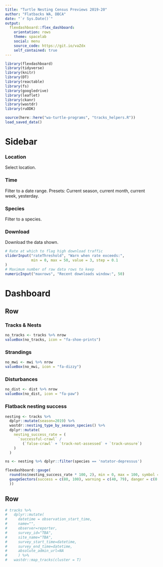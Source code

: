 ```yaml
---
title: "Turtle Nesting Census Previews 2019-20"
author: "Flatbacks WA, DBCA"
date: "`r Sys.Date()`"
output:
  flexdashboard::flex_dashboard:
    orientation: rows
    theme: spacelab
    social: menu
    source_code: https://git.io/vaZdx
    self_contained: true
---
```



```r
library(flexdashboard)
library(tidyverse)
library(knitr)
library(DT)
library(reactable)
library(fs)
library(googledrive)
library(leaflet)
library(ckanr)
library(wastdr)
library(ruODK)

source(here::here("wa-turtle-programs", "tracks_helpers.R"))
load_saved_data()
```

Sidebar {.sidebar}
=======================================================================

### Location
Select location.

### Time
Filter to a date range.
Presets: Current season, current month, current week, yesterday.

### Species
Filter to a species.

### Download
Download the data shown.

```r
# Rate at which to flag high download traffic
sliderInput("rateThreshold", "Warn when rate exceeds:",
            min = 0, max = 50, value = 3, step = 0.1
)
# Maximum number of raw data rows to keep
numericInput("maxrows", "Recent downloads window:", 50)
```


Dashboard
=======================================================================

Row {data-height=150}
-----------------------------------------------------------------------

### Tracks & Nests {.value-box}

```r
no_tracks <- tracks %>% nrow
valueBox(no_tracks, icon = "fa-shoe-prints")
```

### Strandings {.value-box}

```r
no_mwi <- mwi %>% nrow
valueBox(no_mwi, icon = "fa-dizzy")
```

### Disturbances {.value-box}

```r
no_dist <- dist %>% nrow
valueBox(no_dist, icon = "fa-paw")
```

### Flatback nesting success

```r
nesting <- tracks %>%
  dplyr::mutate(season=2019) %>%
  wastdr::nesting_type_by_season_species() %>%
  dplyr::mutate(
    nesting_success_rate = (
      `successful-crawl` /
        (`false-crawl` + `track-not-assessed` + `track-unsure`)
    )
  )

ns <- nesting %>% dplyr::filter(species == 'natator-depressus')

flexdashboard::gauge(
  round(ns$nesting_success_rate * 100, 2), min = 0, max = 100, symbol = '%',
  gaugeSectors(success = c(80, 100), warning = c(40, 79), danger = c(0, 39)
  ))
```

Row
-----------------------------------------------------------------------

```r
# tracks %>%
#   dplyr::mutate(
#     datetime = observation_start_time,
#     name="",
#     observer=reporter,
#     survey_id="TBA",
#     site_name="TBA",
#     survey_start_time=datetime,
#     survey_end_time=datetime,
#     absolute_admin_url=NA
#     ) %>%
#   wastdr::map_tracks(cluster = T)

```


